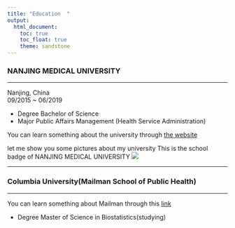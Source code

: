 ```yaml
---
title: "Education  "
output: 
  html_document:
    toc: true
    toc_float: true
    theme: sandstone
---
```


###  NANJING MEDICAL UNIVERSITY   

***

Nanjing, China  
09/2015 ~ 06/2019

*  Degree  	Bachelor of Science
*  Major   	Public Affairs Management (Health Service Administration)

You can learn something about the university through [the website](http://english.njmu.edu.cn)

let me show you some pictures about my university
This is the school badge of NANJING MEDICAL UNIVERSITY
![](school badge.jpg)

***

###  Columbia University(Mailman School of Public Health)

***

You can learn something about Mailman through this [link](https://www.mailman.columbia.edu)

 * Degree    Master of Science in Biostatistics(studying)